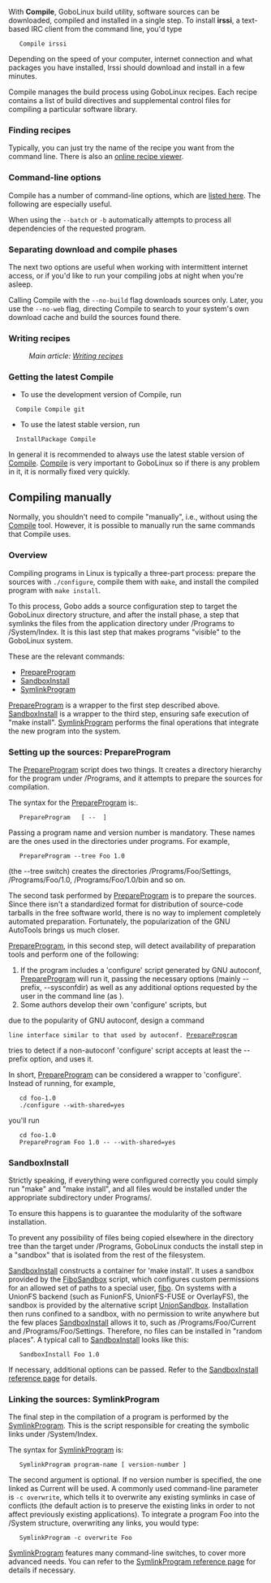 With '''Compile''',  GoboLinux build utility, software
sources can be downloaded, compiled and installed in a
single step. To install '''irssi''', a text-based IRC client
from the command line, you'd type

    Compile irssi 

Depending on the speed of your computer, internet connection
and what packages you have installed, Irssi should download
and install in a few minutes.

Compile manages the build process using GoboLinux recipes.
Each recipe contains a list of build directives and
supplemental control files for compiling a particular
software library. 

=== Finding recipes ===

Typically, you can just try the name of the recipe you want from the command line. There is also an [http://recipes.gobolinux.org online recipe viewer].

=== Command-line options ===

Compile has a number of command-line options, which are
[[Compile|listed here]]. The following are especially
useful.

When using the <code>--batch</code> or <code>-b</code>
automatically attempts to process all dependencies of the
requested program.

=== Separating download and compile phases ===

The next two options are useful when working with
intermittent internet access, or if you'd like to run your
compiling jobs at night when you're asleep.

Calling Compile with the <code>--no-build</code> flag downloads
sources only.  Later, you use the <code>--no-web</code> flag, directing
Compile to search to your system's own download cache and
build the sources found there.

=== Writing recipes ===

:''Main article: [[Writing recipes]]''

=== Getting the latest Compile ===

* To use the development version of Compile, run 
   Compile Compile git

* To use the latest stable version, run 
   InstallPackage Compile

In general it is recommended to always use the latest stable
version of [[Compile]]. [[Compile]] is very important to
GoboLinux so if there is any problem in it, it is normally
fixed very quickly.

== Compiling manually ==

Normally, you shouldn't need to compile "manually", i.e.,
without using the [[Compile]] tool. However, it is possible
to manually run the same commands that Compile uses.

=== Overview ===

Compiling programs in Linux is typically a three-part
process: prepare the sources with <code>./configure</code>,
compile them with <code>make</code>, and install the
compiled program with <code>make install</code>. 

To this process, Gobo adds a source configuration step to
target the GoboLinux directory structure, and after the
install phase, a step that symlinks the files from the
application directory under /Programs to /System/Index. It
is this last step that makes programs "visible" to the
GoboLinux system.

These are the relevant commands:

* [[PrepareProgram]]
* [[SandboxInstall]]
* [[SymlinkProgram]]

[[PrepareProgram]] is a wrapper to the first step described
above. [[SandboxInstall]] is a wrapper to the third step,
ensuring safe execution of "make install".
[[SymlinkProgram]] performs the final operations that
integrate the new program into the system.

===  Setting up the sources: PrepareProgram ===

The [[PrepareProgram]] script does two things. It creates a
directory hierarchy for the program under /Programs, and it
attempts to prepare the sources for compilation.

The syntax for the [[PrepareProgram]] is:.

    PrepareProgram <program-name> <version-number> [ -- <additional-options> ] 

Passing a program name and version number is mandatory.
These names are the ones used in the directories under
programs. For example,

    PrepareProgram --tree Foo 1.0 

(the --tree switch) creates the directories
/Programs/Foo/Settings, /Programs/Foo/1.0,
/Programs/Foo/1.0/bin and so on.

The second task performed by [[PrepareProgram]] is to
prepare the sources. Since there isn't a standardized format
for distribution of source-code tarballs in the free
software world, there is no way to implement completely
automated preparation. Fortunately, the popularization of
the GNU AutoTools brings us much closer.

[[PrepareProgram]], in this second step, will detect
availability of preparation tools and perform one of the
following:

# If the program includes a 'configure' script generated by GNU autoconf, [[PrepareProgram]] will run it, passing the necessary options (mainly --prefix, --sysconfdir) as well as any additional options requested by the user in the command line (as <additional-options>).
# Some authors develop their own 'configure' scripts, but
due to the popularity of GNU autoconf, design a command
 line interface similar to that used by autoconf. [[PrepareProgram]] 
tries to detect if a non-autoconf 'configure' script accepts at least the 
--prefix option, and uses it.

In short, [[PrepareProgram]] can be considered a wrapper to
'configure'. Instead of running, for example,

    cd foo-1.0
	./configure --with-shared=yes 

you'll run

    cd foo-1.0
	PrepareProgram Foo 1.0 -- --with-shared=yes 


===  SandboxInstall ===

Strictly speaking, if everything were configured correctly
you could simply run "make" and "make install", and all
files would be installed under the appropriate subdirectory
under Programs/.

To ensure this happens is to guarantee the modularity
of the software installation. 

To prevent any possibility of files being copied elsewhere
in the directory tree than the target under /Programs,
GoboLinux conducts the install step in a "sandbox" that is
isolated from the rest of the filesystem. 

[[SandboxInstall]] constructs a container for 'make install'. It uses a
sandbox provided by the [[FiboSandbox]] script, which
configures custom permissions for an allowed set of paths to
a special user, [[fibo]]. On systems with a UnionFS backend
(such as FunionFS, UnionFS-FUSE or OverlayFS), the sandbox
is provided by the alternative script [[UnionSandbox]].
Installation then runs confined to a sandbox, with no
permission to write anywhere but the few places
[[SandboxInstall]] allows it to, such as
/Programs/Foo/Current and /Programs/Foo/Settings. Therefore,
no files can be installed in "random places". A typical call
to [[SandboxInstall]] looks like this:


    SandboxInstall Foo 1.0 


If necessary, additional options can be passed. Refer to the [[SandboxInstall | SandboxInstall reference page]] for details.

===  Linking the sources: SymlinkProgram ===

The final step in the compilation of a program is performed
by the [[SymlinkProgram]]. This is the script responsible
for creating the symbolic links under /System/Index.

The syntax for [[SymlinkProgram]] is:


    SymlinkProgram program-name [ version-number ]


The second argument is optional. If no version number is
specified, the one linked as Current will be used. A
commonly used command-line parameter is <code>-c
overwrite</code>, which tells it to overwrite any existing
symlinks in case of conflicts (the default action is to
preserve the existing links in order to not affect
previously existing applications). To integrate a program
Foo into the /System structure, overwriting any links, you
would type:


    SymlinkProgram -c overwrite Foo 


[[SymlinkProgram]] features many command-line switches, to
cover more advanced needs. You can refer to the
[[SymlinkProgram | SymlinkProgram reference page]] for
details if necessary.
